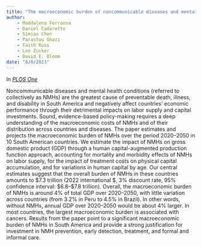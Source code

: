 ```yaml
---
title: "The macroeconomic burden of noncommunicable diseases and mental health conditions in South America."
author: 
    - Maddalena Ferranna
    - Daniel Cadarette
    - Simiao Chen
    - Parastou Ghazi
    - Faith Ross
    - Leo Zucker
    - David E. Bloom
date: "8/8/2023"
---
```


In [_PLOS One_](https://journals.plos.org/plosone/article?id=10.1371/journal.pone.0293144)

Noncommunicable diseases and mental health conditions (referred to collectively as NMHs) are the greatest cause of preventable death, illness, and disability in South America and negatively affect countries’ economic performance through their detrimental impacts on labor supply and capital investments. Sound, evidence-based policy-making requires a deep understanding of the macroeconomic costs of NMHs and of their distribution across countries and diseases. The paper estimates and projects the macroeconomic burden of NMHs over the period 2020–2050 in 10 South American countries. We estimate the impact of NMHs on gross domestic product (GDP) through a human capital-augmented production function approach, accounting for mortality and morbidity effects of NMHs on labor supply, for the impact of treatment costs on physical capital accumulation, and for variations in human capital by age. Our central estimates suggest that the overall burden of NMHs in these countries amounts to $7.3 trillion (2022 international $, 3% discount rate, 95% confidence interval: $6.8–$7.8 trillion). Overall, the macroeconomic burden of NMHs is around 4% of total GDP over 2020–2050, with little variation across countries (from 3.2% in Peru to 4.5% in Brazil). In other words, without NMHs, annual GDP over 2020–2050 would be about 4% larger. In most countries, the largest macroeconomic burden is associated with cancers. Results from the paper point to a significant macroeconomic burden of NMHs in South America and provide a strong justification for investment in NMH prevention, early detection, treatment, and formal and informal care.